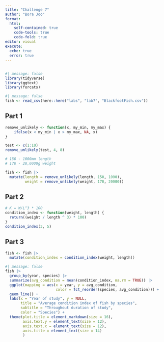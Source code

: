 ```yaml
---
title: "Challenge 7"
author: "Bora Joo"
format: 
  html:
    self-contained: true
    code-tools: true
    code-fold: true
editor: visual
execute:
  echo: true
  error: true
---
```


## 

```r
#| message: false
library(tidyverse)
library(ggtext)
library(forcats)

```

```r
#| message: false
fish <- read_csv(here::here("labs", "lab7", "BlackfootFish.csv"))
```

## Part 1

```r
remove_unlikely <- function(x, my_min, my_max) {
    ifelse(x < my_min | x > my_max, NA, x)
}

test <- c(1:10)
remove_unlikely(test, 4, 8)
```

```r
# 150 - 1000mm length
# 170 - 20,0000g weight

fish <- fish |>
  mutate(length = remove_unlikely(length, 150, 1000),
         weight = remove_unlikely(weight, 170, 20000))
```

## Part 2

```r
# K = W/L^3 * 100
condition_index <- function(weight, length) {
  return((weight / length ^ 3) * 100)
}
condition_index(3, 5)
```

## Part 3

```r
fish <- fish |>
  mutate(condition_index = condition_index(weight, length))
```

```r
#| message: false
fish |>
  group_by(year, species) |>
  summarize(avg_condition = mean(condition_index, na.rm = TRUE)) |>
  ggplot(mapping = aes(x = year, y = avg_condition, 
                       color = fct_reorder(species, avg_condition))) +
  geom_line() +
  labs(x = "Year of study", y = NULL, 
       title = "Average condition index of fish by species",
       subtitle = "Throughout duration of study",
       color = "Species") +
  theme(plot.title = element_markdown(size = 16),
        axis.text.y = element_text(size = 12), 
        axis.text.x = element_text(size = 12),
        axis.title = element_text(size = 14)
        )
```

